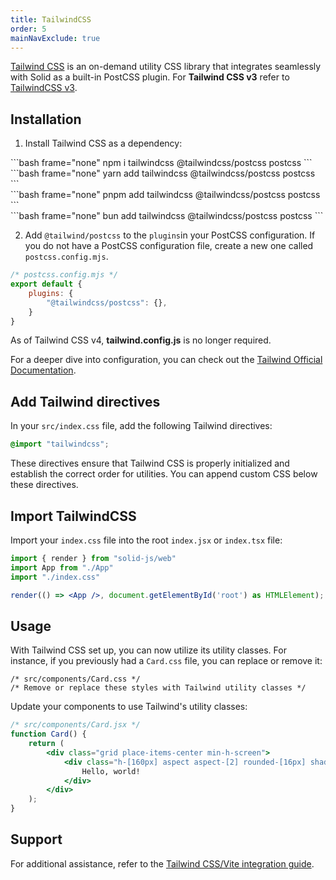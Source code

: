 ```yaml
---
title: TailwindCSS
order: 5
mainNavExclude: true
---
```


[Tailwind CSS](https://tailwindcss.com/) is an on-demand utility CSS library that integrates seamlessly with Solid as a built-in PostCSS plugin. For **Tailwind CSS v3** refer to [TailwindCSS v3](/guides/styling-components/tailwind-v3).

## Installation

1. Install Tailwind CSS as a dependency:

<TabsCodeBlocks>
<div id="npm">
```bash frame="none"
npm i tailwindcss @tailwindcss/postcss postcss
```
</div>

<div id="yarn">
```bash frame="none"
yarn add tailwindcss @tailwindcss/postcss postcss
```
</div>

<div id="pnpm">
```bash frame="none"
pnpm add tailwindcss @tailwindcss/postcss postcss
```
</div>

<div id="bun">
```bash frame="none"
bun add tailwindcss @tailwindcss/postcss postcss
```
</div>
</TabsCodeBlocks>

2. Add `@tailwind/postcss` to the `plugins`in your PostCSS configuration. If you do not have a PostCSS configuration file, create a new one called `postcss.config.mjs`.

```js
/* postcss.config.mjs */
export default {
	plugins: {
		"@tailwindcss/postcss": {},
	}
}
```

As of Tailwind CSS v4, **tailwind.config.js** is no longer required.

For a deeper dive into configuration, you can check out the [Tailwind Official Documentation](https://tailwindcss.com/docs/configuration).

## Add Tailwind directives

In your `src/index.css` file, add the following Tailwind directives:

```css
@import "tailwindcss";
```

These directives ensure that Tailwind CSS is properly initialized and establish the correct order for utilities. You can append custom CSS below these directives.

## Import TailwindCSS

Import your `index.css` file into the root `index.jsx` or `index.tsx` file:

```jsx
import { render } from "solid-js/web"
import App from "./App"
import "./index.css"

render(() => <App />, document.getElementById('root') as HTMLElement);
```

## Usage

With Tailwind CSS set up, you can now utilize its utility classes.
For instance, if you previously had a `Card.css` file, you can replace or remove it:

```
/* src/components/Card.css */
/* Remove or replace these styles with Tailwind utility classes */
```

Update your components to use Tailwind's utility classes:

```jsx
/* src/components/Card.jsx */
function Card() {
	return (
		<div class="grid place-items-center min-h-screen">
			<div class="h-[160px] aspect aspect-[2] rounded-[16px] shadow-[0_0_0_4px_hsl(0_0%_0%_/_15%)]">
				Hello, world!
			</div>
		</div>
	);
}
```

## Support

For additional assistance, refer to the [Tailwind CSS/Vite integration guide](https://tailwindcss.com/docs/guides/vite).
